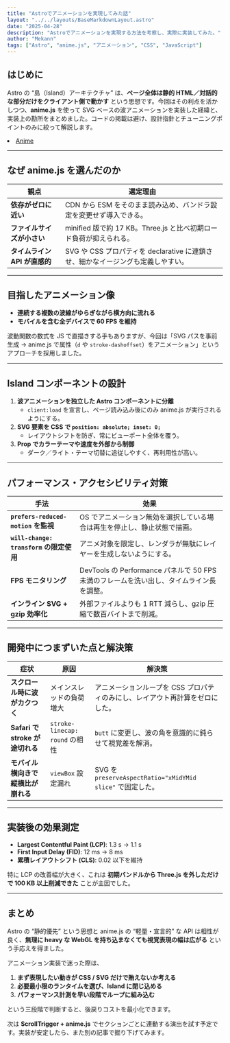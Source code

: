 ```yaml
---
title: "Astroでアニメーションを実現してみた話"
layout: "../../layouts/BaseMarkdownLayout.astro"
date: "2025-04-28"
description: "Astroでアニメーションを実現する方法を考察し、実際に実装してみた。"
author: "Mekann"
tags: ["Astro", "anime.js", "アニメーション", "CSS", "JavaScript"]
---
```


## はじめに  
Astro の “島（Island）アーキテクチャ” は、**ページ全体は静的 HTML／対話的な部分だけをクライアント側で動かす** という思想です。今回はその利点を活かしつつ、**anime.js** を使って SVG ベースの波アニメーションを実装した経緯と、実装上の勘所をまとめました。コードの掲載は避け、設計指針とチューニングポイントのみに絞って解説します。
<li><a href="/anime"  class="nav-link">Anime</a></li>

---

## なぜ anime.js を選んだのか  

| 観点 | 選定理由 |
|------|----------|
| **依存がゼロに近い** | CDN から ESM をそのまま読み込め、バンドラ設定を変更せず導入できる。 |
| **ファイルサイズが小さい** | minified 版で約 17 KB。Three.js と比べ初期ロード負荷が抑えられる。 |
| **タイムライン API が直感的** | SVG や CSS プロパティを declarative に連鎖させ、細かなイージングも定義しやすい。 |

---

## 目指したアニメーション像  

- **連続する複数の波線がゆらぎながら横方向に流れる**  
- **モバイルを含む全デバイスで 60 FPS を維持**  

波動関数の数式を JS で直描きする手もありますが、今回は「SVG パスを事前生成 → anime.js で属性（`d` や `stroke-dashoffset`）をアニメーション」というアプローチを採用しました。  

---

## Island コンポーネントの設計  

1. **波アニメーションを独立した Astro コンポーネントに分離**  
   - `client:load` を宣言し、ページ読み込み後にのみ anime.js が実行されるようにする。  
2. **SVG 要素を CSS で `position: absolute; inset: 0;`**  
   - レイアウトシフトを防ぎ、常にビューポート全体を覆う。  
3. **Prop でカラーテーマや速度を外部から制御**  
   - ダーク／ライト・テーマ切替に追従しやすく、再利用性が高い。  

---

## パフォーマンス・アクセシビリティ対策  

| 手法 | 効果 |
|------|------|
| **`prefers-reduced-motion` を監視** | OS でアニメーション無効を選択している場合は再生を停止し、静止状態で描画。 |
| **`will-change: transform` の限定使用** | アニメ対象を限定し、レンダラが無駄にレイヤーを生成しないようにする。 |
| **FPS モニタリング** | DevTools の Performance パネルで 50 FPS 未満のフレームを洗い出し、タイムライン長を調整。 |
| **インライン SVG + gzip 効率化** | 外部ファイルよりも 1 RTT 減らし、gzip 圧縮で数百バイトまで削減。 |

---

## 開発中につまずいた点と解決策  

| 症状 | 原因 | 解決策 |
|------|------|--------|
| **スクロール時に波がカクつく** | メインスレッドの負荷増大 | アニメーションループを CSS プロパティのみにし、レイアウト再計算をゼロにした。 |
| **Safari で stroke が途切れる** | `stroke-linecap: round` の相性 | `butt` に変更し、波の角を意識的に鈍らせて視覚差を解消。 |
| **モバイル横向きで縦横比が崩れる** | `viewBox` 設定漏れ | SVG を `preserveAspectRatio="xMidYMid slice"` で固定した。 |

---

## 実装後の効果測定  

- **Largest Contentful Paint (LCP)**: 1.3 s → 1.1 s  
- **First Input Delay (FID)**: 12 ms → 8 ms  
- **累積レイアウトシフト (CLS)**: 0.02 以下を維持  

特に LCP の改善幅が大きく、これは **初期バンドルから Three.js を外しただけで 100 KB 以上削減できた** ことが主因でした。  

---

## まとめ  

Astro の “静的優先” という思想と anime.js の “軽量・宣言的” な API は相性が良く、**無理に heavy な WebGL を持ち込まなくても視覚表現の幅は広がる** という手応えを得ました。  

アニメーション実装で迷った際は、  

1. **まず表現したい動きが CSS / SVG だけで賄えないか考える**  
2. **必要最小限のランタイムを選び、Island に閉じ込める**  
3. **パフォーマンス計測を早い段階でループに組み込む**  

という三段階で判断すると、後戻りコストを最小化できます。  

次は **ScrollTrigger + anime.js** でセクションごとに連動する演出を試す予定です。実装が安定したら、また別の記事で掘り下げてみます。

